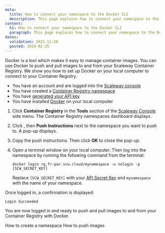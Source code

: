 ```yaml
---
meta:
  title: How to connect your namespace to the Docker CLI
  description: This page explains how to connect your namespace to the Docker CLI
content:
  h1: How to connect your namespace to the Docker CLI
  paragraph: This page explains how to connect your namespace to the Docker CLI
dates:
  validation: 2021-12-20
  posted: 2019-02-25
---
```


Docker is a tool which makes it easy to manage container images. You can use Docker to push and pull images to and from your Scaleway Container Registry. We show you how to set up Docker on your local computer to connect to your Container Registry.

<Message type="requirement">

- You have an account and are logged into the [Scaleway console](https://console.scaleway.com) 
- You have created a [Container Registry namespace](/compute/container-registry/how-to/create-namespace)
- You have [generated your API key](/console/my-project/how-to/generate-api-key/)
- You have installed [Docker](https://www.docker.com/) on your local computer

</Message>

1. Click **Container Registry** in the **Tools** section of the [Scaleway Console](https://console.scaleway.com) side menu. The Container Registry namespaces dashboard displays.

2. Click <Icon name="more" />, then **Push Instructions** next to the namespace you want to push to. A pop-up displays.
    <Lightbox src="scaleway-registry_push_instructions.png" />

3. Copy the push instructions. Then click **OK** to close the pop-up.
    <Lightbox src="scaleway-namespace-push-instructions.png" />

4. Open a terminal window on your local computer. Then log into the namespace by running the following command from the terminal:
    ```
    docker login rg.fr-par.scw.cloud/mynamespace -u nologin -p [SCW_SECRET_KEY]
    ```
    <Message type="important">

    Replace `[SCW_SECRET_KEY]` with your [API Secret Key](/console/my-project/how-to/generate-api-key/) and `mynamespace` with the name of your namespace.

    </Message>
    
  Once logged in, a confirmation is displayed:

  ```
  Login Succeeded
  ```

  You are now logged in and ready to push and pull images to and from your Container Registry with Docker.

<Navigation title="See Also">
  <PreviousButton to="/compute/container-registry/how-to/create-namespace/">How to create a namespace</PreviousButton>
  <NextButton to="/compute/container-registry/how-to/push-images/">How to push images</NextButton>
</Navigation>
